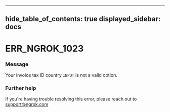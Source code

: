 

---
hide_table_of_contents: true
displayed_sidebar: docs
---


# ERR_NGROK_1023

### Message
Your invoice tax ID country `INPUT` is not a valid option.

<ErrorDetails error="err_ngrok_1023" />



### Further help
If you're having trouble resolving this error, please reach out to [support@ngrok.com](mailto:support@ngrok.com?subject=Help%20with%20ERR_NGROK_1023)

